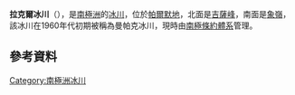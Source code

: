 {{coord|71|20|S|68|18|W|display=title}}

'''拉克爾冰川'''（{{lang-en|Rubble Glacier}}），是[[南極洲|南極洲]]的[[冰川|冰川]]，位於[[帕爾默地|帕爾默地]]，北面是[[吉薩峰|吉薩峰]]，南面是[[象嶺|象嶺]]，該冰川在1960年代初期被稱為曼帕克冰川，現時由[[南極條約體系|南極條約體系]]管理。

==參考資料==
{{usgs-gazetteer}}

{{Antarctica-geo-stub}}
[[Category:南極洲冰川|Category:南極洲冰川]]